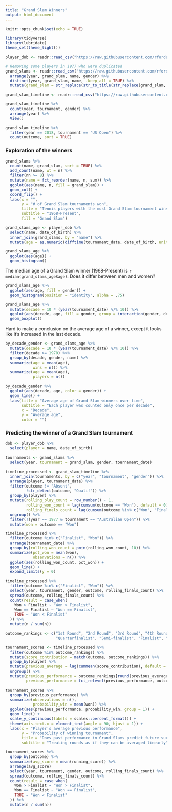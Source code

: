 ```yaml
---
title: "Grand Slam Winners"
output: html_document
---
```


```r
knitr::opts_chunk$set(echo = TRUE)
```

```r
library(tidyverse)
library(lubridate)
theme_set(theme_light())

player_dob <- readr::read_csv("https://raw.githubusercontent.com/rfordatascience/tidytuesday/master/data/2019/2019-04-09/player_dob.csv")

# Removing some players in 1977 who were duplicated
grand_slams <- readr::read_csv("https://raw.githubusercontent.com/rfordatascience/tidytuesday/master/data/2019/2019-04-09/grand_slams.csv") %>%
  arrange(year, grand_slam, name, gender) %>%
  distinct(year, grand_slam, name, .keep_all = TRUE) %>%
  mutate(grand_slam = str_replace(str_to_title(str_replace(grand_slam, "_", " ")), "Us", "US"))

grand_slam_timeline <- readr::read_csv("https://raw.githubusercontent.com/rfordatascience/tidytuesday/master/data/2019/2019-04-09/grand_slam_timeline.csv")
```

```r
grand_slam_timeline %>%
  count(year, tournament, gender) %>%
  arrange(year) %>%
  View()

grand_slam_timeline %>%
  filter(year == 2018, tournament == "US Open") %>%
  count(outcome, sort = TRUE)
```

### Exploration of the winners

```r
grand_slams %>%
  count(name, grand_slam, sort = TRUE) %>%
  add_count(name, wt = n) %>%
  filter(nn >= 8) %>%
  mutate(name = fct_reorder(name, n, sum)) %>%
  ggplot(aes(name, n, fill = grand_slam)) +
  geom_col() +
  coord_flip() +
  labs(x = "",
       y = "# of Grand Slam tournaments won",
       title = "Tennis players with the most Grand Slam tournament wins",
       subtitle = "1968-Present",
       fill = "Grand Slam")
```

```r
grand_slams_age <- player_dob %>%
  select(name, date_of_birth) %>%
  inner_join(grand_slams, by = "name") %>%
  mutate(age = as.numeric(difftime(tournament_date, date_of_birth, unit = "days")) / 365.25)

grand_slams_age %>%
  ggplot(aes(age)) +
  geom_histogram()
```

The median age of a Grand Slam winner (1968-Present) is `r median(grand_slams_age$age)`. Does it differ between men and women?

```r
grand_slams_age %>%
  ggplot(aes(age, fill = gender)) +
  geom_histogram(position = "identity", alpha = .75)

grand_slams_age %>%
  mutate(decade = 10 * (year(tournament_date) %/% 10)) %>%
  ggplot(aes(decade, age, fill = gender, group = interaction(gender, decade))) +
  geom_boxplot()
```

Hard to make a conclusion on the average age of a winner, except it looks like it's increased in the last decade. 

```r
by_decade_gender <- grand_slams_age %>%
  mutate(decade = 10 * (year(tournament_date) %/% 10)) %>%
  filter(decade >= 1970) %>%
  group_by(decade, gender, name) %>%
  summarize(age = mean(age),
            wins = n()) %>%
  summarize(age = mean(age),
            players = n())
```

```r
by_decade_gender %>%
  ggplot(aes(decade, age, color = gender)) +
  geom_line() +
  labs(title = "Average age of Grand Slam winners over time",
       subtitle = "Each player was counted only once per decade",
       x = "Decade",
       y = "Average age",
       color = "")
```

### Predicting the winner of a Grand Slam tournament

```r
dob <- player_dob %>%
  select(player = name, date_of_birth)

tournaments <- grand_slams %>%
  select(year, tournament = grand_slam, gender, tournament_date)

timeline_processed <- grand_slam_timeline %>%
  inner_join(tournaments, by = c("year", "tournament", "gender")) %>%
  arrange(player, tournament_date) %>%
  filter(outcome != "Absent",
         !str_detect(outcome, "Qualif")) %>%
  group_by(player) %>%
  mutate(rolling_play_count = row_number() - 1,
         rolling_won_count = lag(cumsum(outcome == "Won"), default = 0),
         rolling_finals_count = lag(cumsum(outcome %in% c("Won", "Finalist")), default = 0)) %>%
  ungroup() %>%
  filter(!(year == 1977 & tournament == "Australian Open")) %>%
  mutate(won = outcome == "Won")

timeline_processed %>%
  filter(outcome %in% c("Finalist", "Won")) %>%
  arrange(tournament_date) %>%
  group_by(rolling_won_count = pmin(rolling_won_count, 10)) %>%
  summarize(pct_won = mean(won),
            observations = n()) %>%
  ggplot(aes(rolling_won_count, pct_won)) +
  geom_line() +
  expand_limits(y = 0)

timeline_processed %>%
  filter(outcome %in% c("Finalist", "Won")) %>%
  select(year, tournament, gender, outcome, rolling_finals_count) %>%
  spread(outcome, rolling_finals_count) %>%
  count(result = case_when(
    Won > Finalist ~ "Won > Finalist",
    Won == Finalist ~ "Won == Finalist",
    TRUE ~ "Won < Finalist"
  )) %>%
  mutate(n / sum(n))
```

```r
outcome_rankings <- c("1st Round", "2nd Round", "3rd Round", "4th Round",
                      "Quarterfinalist", "Semi-finalist", "Finalist", "Won")

tournament_scores <- timeline_processed %>%
  filter(outcome %in% outcome_rankings) %>%
  mutate(score_contribution = match(outcome, outcome_rankings)) %>%
  group_by(player) %>%
  mutate(previous_average = lag(cummean(score_contribution), default = 1)) %>%
  ungroup() %>%
  mutate(previous_performance = outcome_rankings[round(previous_average)],
         previous_performance = fct_relevel(previous_performance, outcome_rankings))

tournament_scores %>%
  group_by(previous_performance) %>%
  summarize(observations = n(),
            probability_win = mean(won)) %>%
  ggplot(aes(previous_performance, probability_win, group = 1)) +
  geom_line() +
  scale_y_continuous(labels = scales::percent_format()) +
  theme(axis.text.x = element_text(angle = 90, hjust = 1)) +
  labs(x = "Player's average previous performance",
       y = "Probability of winning tournament",
       title = "Does past performance in Grand Slams predict future success?",
       subtitle = "Treating rounds as if they can be averaged linearly")

tournament_scores %>%
  group_by(outcome) %>%
  summarize(avg_score = mean(running_score)) %>%
  arrange(avg_score)
  select(year, tournament, gender, outcome, rolling_finals_count) %>%
  spread(outcome, rolling_finals_count) %>%
  count(result = case_when(
    Won > Finalist ~ "Won > Finalist",
    Won == Finalist ~ "Won == Finalist",
    TRUE ~ "Won < Finalist"
  )) %>%
  mutate(n / sum(n))
```


